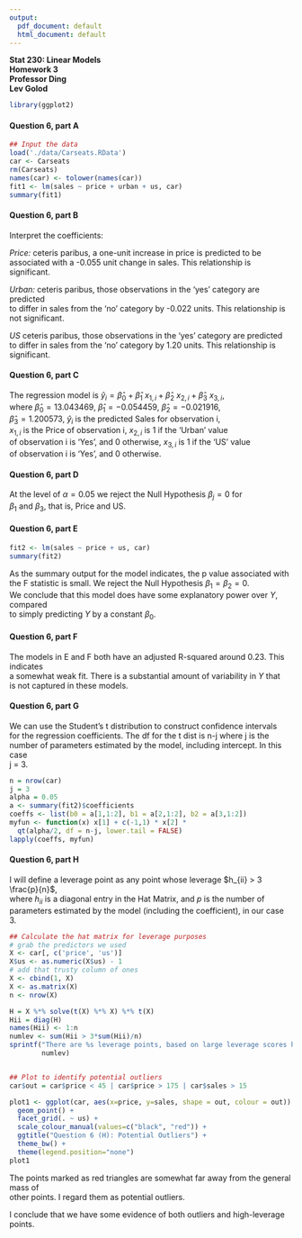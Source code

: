 ```yaml
---
output:
  pdf_document: default
  html_document: default
---
```

**Stat 230: Linear Models**  
**Homework 3**  
**Professor Ding**  
**Lev Golod**  


```r
library(ggplot2)
```


#### Question 6, part A
```r
## Input the data 
load('./data/Carseats.RData')
car <- Carseats
rm(Carseats)
names(car) <- tolower(names(car))
fit1 <- lm(sales ~ price + urban + us, car)
summary(fit1)
```


#### Question 6, part B  
Interpret the coefficients:  
  
_Price:_ ceteris paribus, a one-unit increase in price is predicted to be  
associated with a -0.055 unit change in sales. This relationship is significant.

_Urban:_ ceteris paribus, those observations in the 'yes' category are predicted  
to differ in sales from the 'no' category by -0.022 units. This relationship is  
not significant.  

_US_ ceteris paribus, those observations in the 'yes' category are predicted  
to differ in sales from the 'no' category by 1.20 units. This relationship is  
significant.


#### Question 6, part C  
The regression model is $\hat y_i = \hat \beta_0 + \hat \beta_1\ x_{1,i} + \hat \beta_2\ x_{2,i} + \hat \beta_3\ x_{3,i}$,  
where $\hat \beta_0 = 13.043469$, $\hat \beta_1 = -0.054459$, $\hat \beta_2 = -0.021916$,  
$\hat \beta_3 = 1.200573$, $\hat y_i$ is the predicted Sales for observation i,  
$x_{1,i}$ is the Price of observation i, $x_{2,i}$ is 1 if the 'Urban' value  
of observation i is 'Yes', and 0 otherwise, $x_{3,i}$ is 1 if the 'US' value  
of observation i is 'Yes', and 0 otherwise.  


#### Question 6, part D
At the level of $\alpha = 0.05$ we reject the Null Hypothesis $\beta_j = 0$ for  
$\beta_1$ and $\beta_3$, that is, Price and US.  


#### Question 6, part E
```r
fit2 <- lm(sales ~ price + us, car)
summary(fit2)
```
As the summary output for the model indicates, the p value associated with  
the F statistic is small. We reject the Null Hypothesis $\beta_1 = \beta_2 = 0$.  
We conclude that this model does have some explanatory power over $Y$, compared  
to simply predicting $Y$ by a constant $\beta_0$. 



#### Question 6, part F
The models in E and F both have an adjusted R-squared around 0.23. This indicates  
a somewhat weak fit. There is a substantial amount of variability in $Y$ that  
is not captured in these models.  



#### Question 6, part G
We can use the Student's t distribution to construct confidence intervals  
for the regression coefficients. The df for the t dist is n-j where j is the  
number of parameters estimated by the model, including intercept. In this case  
j = 3.  
```r
n = nrow(car)
j = 3
alpha = 0.05
a <- summary(fit2)$coefficients
coeffs <- list(b0 = a[1,1:2], b1 = a[2,1:2], b2 = a[3,1:2])
myfun <- function(x) x[1] + c(-1,1) * x[2] * 
  qt(alpha/2, df = n-j, lower.tail = FALSE)
lapply(coeffs, myfun)
```



#### Question 6, part H
I will define a leverage point as any point whose leverage $h_{ii} > 3 \frac{p}{n}$,   
where $h_{ii}$ is a diagonal entry in the Hat Matrix, and $p$ is the number of  
parameters estimated by the model (including the coefficient), in our case 3. 
```r
## Calculate the hat matrix for leverage purposes
# grab the predictors we used
X <- car[, c('price', 'us')]
X$us <- as.numeric(X$us) - 1
# add that trusty column of ones
X <- cbind(1, X)
X <- as.matrix(X)
n <- nrow(X)

H = X %*% solve(t(X) %*% X) %*% t(X)
Hii = diag(H)
names(Hii) <- 1:n
numlev <- sum(Hii > 3*sum(Hii)/n)
sprintf("There are %s leverage points, based on large leverage scores h[i,i]", 
        numlev)


## Plot to identify potential outliers 
car$out = car$price < 45 | car$price > 175 | car$sales > 15

plot1 <- ggplot(car, aes(x=price, y=sales, shape = out, colour = out)) +
  geom_point() + 
  facet_grid(. ~ us) + 
  scale_colour_manual(values=c("black", "red")) + 
  ggtitle("Question 6 (H): Potential Outliers") + 
  theme_bw() + 
  theme(legend.position="none")
plot1
```
  
The points marked as red triangles are somewhat far away from the general mass of  
other points. I regard them as potential outliers.  
  
I conclude that we have some evidence of both outliers and high-leverage points.  



